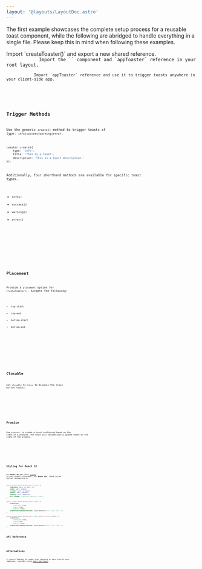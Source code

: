 ```yaml
---
layout: '@layouts/LayoutDoc.astro'
---
```





The first example showcases the complete setup process for a reusable toast component, while the following are abridged to handle everything in a single file. Please keep this in mind when following these examples.

<Preview client:load>
	<Fragment slot="preview">
		<Example client:visible />
	</Fragment>
	<Fragment slot="code">
		<div class="space-y-4">
			Import `createToaster()` and export a new shared reference.
			<Code code={ToasterReuseUtil} lang="ts" />
			Import the `<Toaster>` component and `appToaster` reference in your root layout.
			<Code code={ExampleReuseLayoutRaw} lang="tsx" />
			Import `appToaster` reference and use it to trigger toasts anywhere in your client-side app.
			<Code code={ExampleReusePageRaw} lang="tsx" />
		</div>
	</Fragment>
</Preview>

## Trigger Methods

Use the generic `create()` method to trigger toasts of type: `info|success|warning|error`.

```ts
toaster.create({
	type: 'info',
	title: 'This is a toast',
	description: 'This is a toast description.'
});
```

Additionally, four shorthand methods are available for specific toast types.

- `info()`
- `success()`
- `warning()`
- `error()`

<Preview client:load>
	<Fragment slot="preview">
		<ExampleType client:visible />
	</Fragment>
	<Fragment slot="code">
		<Code code={ExampleTypeRaw} lang="tsx" />
	</Fragment>
</Preview>

## Placement

Provide a `placement` option for `createToaster()`. Accepts the following:

- `top-start`
- `top-end`
- `bottom-start`
- `bottom-end`

<Preview client:load>
	<Fragment slot="preview">
		<ExamplePlacement client:visible />
	</Fragment>
	<Fragment slot="code">
		<Code code={ExamplePlacementRaw} lang="tsx" />
	</Fragment>
</Preview>

## Closable

Set `closable` to `false` to disable the close button toasts.

<Preview client:load>
	<Fragment slot="preview">
		<ExampleClosable client:visible closable={false} />
	</Fragment>
	<Fragment slot="code">
		<Code code={ExampleClosableRaw} lang="tsx" />
	</Fragment>
</Preview>

## Promise

Use `promise()` to create a toast configured based on the state of a promise. The toast will automatically update based on the state of the promise.

<Preview client:load>
	<Fragment slot="preview">
		<ExamplePromise client:visible />
	</Fragment>
	<Fragment slot="code">
		<Code code={ExamplePromiseRaw} lang="tsx" />
	</Fragment>
</Preview>

## Styling for React 18

For **React 18** add these [styles](https://zagjs.com/components/react/toast#requirement) to your global stylesheet.
For **React 19+**, these styles are set automatically.

```css title="styles.css"
[data-scope='toast'][data-part='root'] {
	translate: var(--x) var(--y);
	scale: var(--scale);
	z-index: var(--z-index);
	height: var(--height);
	opacity: var(--opacity);
	will-change: translate, opacity, scale;
}

[data-scope='toast'][data-part='root'] {
	transition:
		translate 400ms,
		scale 400ms,
		opacity 400ms;
	transition-timing-function: cubic-bezier(0.21, 1.02, 0.73, 1);
}

[data-scope='toast'][data-part='root'][data-state='closed'] {
	transition:
		translate 400ms,
		scale 400ms,
		opacity 200ms;
	transition-timing-function: cubic-bezier(0.06, 0.71, 0.55, 1);
}
```

## API Reference

<ApiTable />

## Alternatives

If you're looking for power user features or more control over templates, consider using [React-Hot-Toast](https://react-hot-toast.com/).
